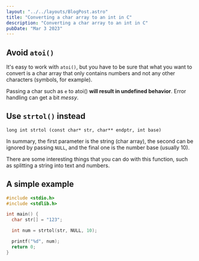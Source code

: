 ```yaml
---
layout: "../../layouts/BlogPost.astro"
title: "Converting a char array to an int in C"
description: "Converting a char array to an int in C"
pubDate: "Mar 3 2023"
---
```


## Avoid `atoi()`

It's easy to work with `atoi()`, but you have to be sure that what you want to convert is a char array that only contains numbers and not any other characters (symbols, for example).

Passing a char such as `e` to atoi() **will result in undefined behavior**. Error handling can get a bit _messy_.

## Use `strtol()` instead

`long int strtol (const char* str, char** endptr, int base)`

In summary, the first parameter is the string (char array), the second can be ignored by passing `NULL`, and the final one is the number base (usually 10).

There are some interesting things that you can do with this function, such as splitting a string into text and numbers.

## A simple example

```c
#include <stdio.h>
#include <stdlib.h>

int main() {
  char str[] = "123";

  int num = strtol(str, NULL, 10);

  printf("%d", num);
  return 0;
}
```
